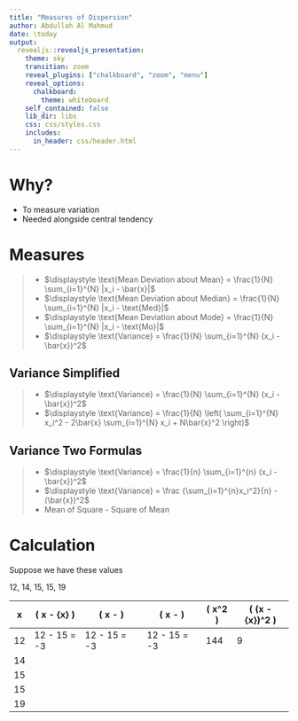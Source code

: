 ```yaml
---
title: "Measures of Dispersion"
author: Abdullah Al Mahmud
date: \today
output: 
  revealjs::revealjs_presentation:
    theme: sky
    transition: zoom
    reveal_plugins: ["chalkboard", "zoom", "menu"]
    reveal_options:
      chalkboard:
        theme: whiteboard
    self_contained: false
    lib_dir: libs
    css: css/styles.css
    includes:
      in_header: css/header.html
---
```


# Why?

- To measure variation
- Needed alongside central tendency

# Measures

> - $\displaystyle \text{Mean Deviation about Mean} = \frac{1}{N} \sum_{i=1}^{N} |x_i - \bar{x}|$
> - $\displaystyle \text{Mean Deviation about Median} = \frac{1}{N} \sum_{i=1}^{N} |x_i - \text{Med}|$
> - $\displaystyle \text{Mean Deviation about Mode} = \frac{1}{N} \sum_{i=1}^{N} |x_i - \text{Mo}|$
> - $\displaystyle \text{Variance} = \frac{1}{N} \sum_{i=1}^{N} (x_i - \bar{x})^2$

## Variance Simplified

> - $\displaystyle \text{Variance} = \frac{1}{N} \sum_{i=1}^{N} (x_i - \bar{x})^2$
> - $\displaystyle \text{Variance} = \frac{1}{N} \left( \sum_{i=1}^{N} x_i^2 - 2\bar{x} \sum_{i=1}^{N} x_i + N\bar{x}^2 \right)$

## Variance Two Formulas


> - $\displaystyle \text{Variance} = \frac{1}{n} \sum_{i=1}^{n} (x_i - \bar{x})^2$
> - $\displaystyle \text{Variance} = \frac {\sum_{i=1}^{n}x_i^2}{n}   - (\bar{x})^2$
> - Mean of Square - Square of Mean

# Calculation

Suppose we have these values

12, 14, 15, 15, 19

|   x   |  \( x - \bar{x} \)  |  \( x - \text{Median} \)  |  \( x - \text{Mode} \)  |  \( x^2 \)  |  \( (x - \bar{x})^2 \)  |
|-------|----------------------|---------------------------|-------------------------|-------------|------------------------|
|  12   |   12 - 15 = -3       |   12 - 15 = -3            |   12 - 15 = -3          |  144        |   9                    |
|  14   |                      |                           |                         |             |                        |
|  15   |                      |                           |                         |             |                        |
|  15   |                      |                           |                         |             |                        |
|  19   |                      |                           |                         |             |                        |
